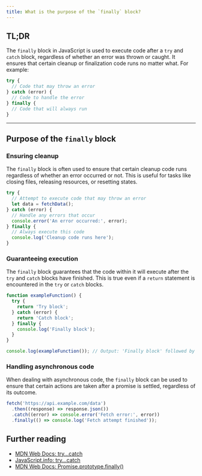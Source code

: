 ```yaml
---
title: What is the purpose of the `finally` block?
---
```


## TL;DR

The `finally` block in JavaScript is used to execute code after a `try` and `catch` block, regardless of whether an error was thrown or caught. It ensures that certain cleanup or finalization code runs no matter what. For example:

```js
try {
  // Code that may throw an error
} catch (error) {
  // Code to handle the error
} finally {
  // Code that will always run
}
```

---

## Purpose of the `finally` block

### Ensuring cleanup

The `finally` block is often used to ensure that certain cleanup code runs regardless of whether an error occurred or not. This is useful for tasks like closing files, releasing resources, or resetting states.

```js
try {
  // Attempt to execute code that may throw an error
  let data = fetchData();
} catch (error) {
  // Handle any errors that occur
  console.error('An error occurred:', error);
} finally {
  // Always execute this code
  console.log('Cleanup code runs here');
}
```

### Guaranteeing execution

The `finally` block guarantees that the code within it will execute after the `try` and `catch` blocks have finished. This is true even if a `return` statement is encountered in the `try` or `catch` blocks.

```js
function exampleFunction() {
  try {
    return 'Try block';
  } catch (error) {
    return 'Catch block';
  } finally {
    console.log('Finally block');
  }
}

console.log(exampleFunction()); // Output: 'Finally block' followed by 'Try block'
```

### Handling asynchronous code

When dealing with asynchronous code, the `finally` block can be used to ensure that certain actions are taken after a promise is settled, regardless of its outcome.

```js
fetch('https://api.example.com/data')
  .then((response) => response.json())
  .catch((error) => console.error('Fetch error:', error))
  .finally(() => console.log('Fetch attempt finished'));
```

## Further reading

- [MDN Web Docs: try...catch](https://developer.mozilla.org/en-US/docs/Web/JavaScript/Reference/Statements/try...catch)
- [JavaScript.info: try...catch](https://javascript.info/try-catch)
- [MDN Web Docs: Promise.prototype.finally()](https://developer.mozilla.org/en-US/docs/Web/JavaScript/Reference/Global_Objects/Promise/finally)
